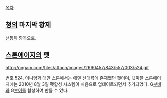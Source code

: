 [[목차]]
== [[청]]의 마지막 황제 ==
[[선통제]] 항목으로.

== [[스톤에이지]]의 펫 ==
http://ongam.com/files/attach/images/2660457/843/557/003/524.gif

번호 524. 이니엄과 대만 스톤에서는 에덴 신대륙에 존재했던 펫이며, 넷마블 스톤에이지에는 2010년 8월 3일 펫합성 시스템이 처음으로 업데이트되면서 추가되었다. G[[부비]]와 G[[부이]]를 합성하여 만들 수 있다.
